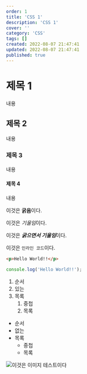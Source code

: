 ```yaml
---
order: 1
title: 'CSS 1'
description: 'CSS 1'
cover: ''
category: 'CSS'
tags: []
created: 2022-08-07 21:47:41
updated: 2022-08-07 21:47:41
published: true
---
```


# 제목 1
내용

## 제목 2
내용

### 제목 3
내용

#### 제목 4
내용

이것은 **굵음**이다.

이것은 *기울임*이다.

이것은 ***굵으면서 기울임***이다.

이것은 `인라인 코드`이다.

```html
<p>Hello World!!</p>
```

```js
console.log('Hello World!!');
```

1. 순서
1. 있는
1. 목록
    1. 중첩
    1. 목록

+ 순서
+ 없는
+ 목록
    + 중첩
    + 목록

![이것은 이미지 테스트이다](https://image.news1.kr/system/photos/2022/6/7/5415148/article.jpg/dims/optimize)
